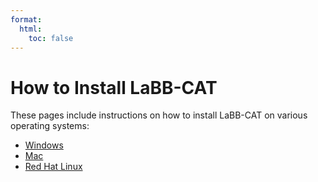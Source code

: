 ```yaml
---
format:
  html:
    toc: false
---
```

# How to Install LaBB-CAT

These pages include instructions on how to install LaBB-CAT on various operating systems:

- [Windows](standalone-windows.qmd)
- [Mac](standalone-mac.qmd)
- [Red Hat Linux](rhel.qmd)

